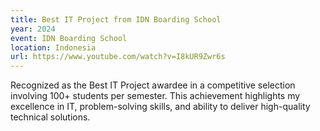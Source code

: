 ```yaml
---
title: Best IT Project from IDN Boarding School
year: 2024
event: IDN Boarding School
location: Indonesia
url: https://www.youtube.com/watch?v=I8kUR9Zwr6s
---
```


Recognized as the Best IT Project awardee in a competitive selection involving 100+ students per semester. This achievement highlights my excellence in IT, problem-solving skills, and ability to deliver high-quality technical solutions.